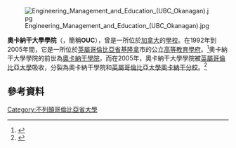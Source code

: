 [[File:Engineering_Management_and_Education_(UBC_Okanagan).jpg|thumb]]

'''奧卡納干大學學院'''（{{lang-en|'''Okanagan University College'''}}，簡稱'''OUC'''），曾是一所位於[[加拿大|加拿大]]的[[學校|學校]]。在1992年到2005年間，它是一所位於[[英屬哥倫比亞省|英屬哥倫比亞省]][[基隆拿|基隆拿]]市的公立[[高等教育|高等教育]][[學府|學府]]。<ref>{{citeweb|url=http://www.okanagan.bc.ca/about.html|title=About Okanagan College|work=Okanagan College|year=2009|accessdate=2009-11-26|archive-date=2020-06-05|archive-url=https://web.archive.org/web/20200605142540/https://www.okanagan.bc.ca/about.html|dead-url=no}}</ref>奧卡納干大學學院的前世為[[奧卡納干學院|奧卡納干學院]]，而在2005年，奧卡納干大學學院被[[英屬哥倫比亞大學|英屬哥倫比亞大學]]吸收，分裂為奧卡納干學院和[[英屬哥倫比亞大學奧卡納干分校|英屬哥倫比亞大學奧卡納干分校]]。<ref name=ubchist>{{citeweb|url=http://www.library.ubc.ca/archives/hist_ubc.html|title=A Brief History of the University of British Columbia|work=[[英屬哥倫比亞大學|英屬哥倫比亞大學]]|year=2009|accessdate=2009-11-26|archive-date=2018-03-21|archive-url=https://web.archive.org/web/20180321004627/https://www.library.ubc.ca/archives/hist_ubc.html|dead-url=no}}</ref>

==參考資料==
{{reflist}}
[[Category:不列顛哥倫比亞省大學|Category:不列顛哥倫比亞省大學]]